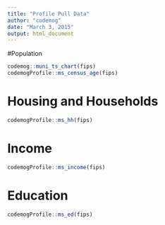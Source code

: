 ```yaml
---
title: "Profile Pull Data"
author: "codemog"
date: "March 3, 2015"
output: html_document
---
```


#Population

```r
codemog::muni_ts_chart(fips)
codemogProfile::ms_census_age(fips)

```
# Housing and Households
```r
codemogProfile::ms_hh(fips)

```
  
# Income
```r
codemogProfile::ms_income(fips)

```

# Education
```r
codemogProfile::ms_ed(fips)

```


